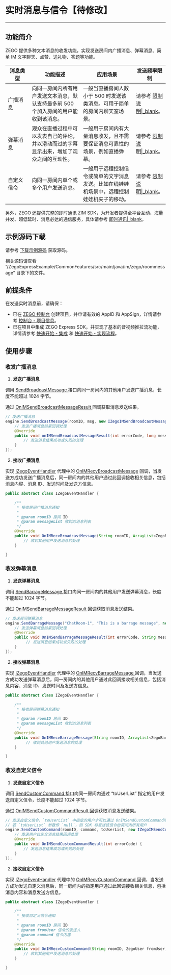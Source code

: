 # 实时消息与信令【待修改】

- - -

##  功能简介


<style>
table th:nth-of-type(1) {width: 15%;}
table th:nth-of-type(2) {width: 32%;}
table th:nth-of-type(3) {width: 33%;}
table th:nth-of-type(4) {width: 20%;}
table {width: 100%;}
</style>

ZEGO 提供多种文本消息的收发功能，实现发送房间内广播消息、弹幕消息、简单 IM 文字聊天、点赞、送礼物、答题等功能。


| 消息类型 | 功能描述 | 应用场景 | 发送频率限制 |
|-------|--------|--------|--------|
| 广播消息 | 向同一房间内所有用户发送文本消息，默认支持最多前 500 个加入房间的用户能收到该消息。 | 一般当直播房间人数小于 500 时发送该类消息。可用于简单的房间内聊天室场景。 | 请参考 [限制说明\|_blank](!ExpressVideoSDK-OverView/Restrictions)。 |
| 弹幕消息 | 观众在直播过程中可以发表自己的评论，并以滑动而过的字幕显示出来，增加了观众之间的互动性。 | 一般用于房间内有大量消息收发，且不需要保证消息可靠性的场景，例如直播弹幕。 | 请参考 [限制说明\|_blank](!ExpressVideoSDK-OverView/Restrictions)。|
| 自定义信令 | 向同一房间内单个或多个用户发送消息。 | 一般用于远程控制信令或简单的文字消息发送。比如在线娃娃机场景中，远程控制娃娃机夹子的移动。 | 请参考 [限制说明\|_blank](!ExpressVideoSDK-OverView/Restrictions)。 

另外，ZEGO 还提供完整的即时通讯 ZIM SDK，为开发者提供全平台互动、海量并发、超低延时、消息必达的通信服务，具体请参考 [即时通讯\|_blank](!IM-Introduction/Overview)。























##  示例源码下载

请参考 [下载示例源码](!DownloadDemo/DownloadDemo) 获取源码。

相关源码请查看 “/ZegoExpressExample/CommonFeatures/src/main/java/im/zego/roommessage” 目录下的文件。

##  前提条件

在发送实时消息前，请确保：

- 已在 [ZEGO 控制台](https://console.zego.im) 创建项目，并申请有效的 AppID 和 AppSign，详情请参考 [控制台 - 项目信息](https://doc-zh.zego.im/article/12107)。
- 已在项目中集成 ZEGO Express SDK，并实现了基本的音视频推拉流功能，详情请参考 [快速开始 - 集成](!Integration/SDK_Integration) 和 [快速开始 - 实现流程](!Integration/Solution_Implementation)。


##  使用步骤

### 收发广播消息

1. **发送广播消息**

  调用 [SendBroadcastMessage ](@SendBroadcastMessage) 接口向同一房间内的其他用户发送广播消息，长度不能超过 1024 字节。

  通过 [OnIMSendBroadcastMessageResult ](@OnIMSendBroadcastMessageResult) 回调获取消息发送结果。

  ```java
  // 发送广播消息
  engine.SendBroadcastMessage(roomID, msg, new IZegoIMSendBroadcastMessageCallback() {
      // 发送广播消息结果回调处理
      @Override
      public void onIMSendBroadcastMessageResult(int errorCode, long messageID) {
          // 发送消息结果成功或失败的处理
      }
  });
  ```
2. **接收广播消息**

  实现 [IZegoEventHandler](@-IZegoEventHandler) 代理中的 [OnIMRecvBroadcastMessage](@OnIMRecvBroadcastMessage) 回调，当发送方成功发送广播消息后，同一房间内的其他用户通过此回调接收相关信息，包括消息内容、消息 ID、发送时间及发送方信息。

  ```java
  public abstract class IZegoEventHandler {

      /**
       * 接收房间广播消息通知
       *
       * @param roomID 房间 ID
       * @param messageList 收到的消息列表
       */
      @Override
      public void OnIMRecvBroadcastMessage(String roomID, ArrayList<ZegoBroadcastMessageInfo> messageList){
          // 收到其他用户发送消息的处理
      }

  }
  ```

### 收发弹幕消息


1. **发送弹幕消息**

  调用 [SendBarrageMessage ](@SendBarrageMessage) 接口向同一房间内的其他用户发送弹幕消息，长度不能超过 1024 字节。

  通过 [OnIMSendBarrageMessageResult ](@OnIMSendBarrageMessageResult) 回调获取消息发送结果。

  ```java
  // 发送房间弹幕消息
  engine.SendBarrageMessage("ChatRoom-1", "This is a barrage message", new IZegoIMSendBarrageMessageCallback(){
      // 发送弹幕消息结果回调处理
      @Override
      public void OnIMSendBarrageMessageResult(int errorCode, String messageID) {
           // 发送消息结果成功或失败的处理
      }
  });
  ```
2. **接收弹幕消息**

  实现 [IZegoEventHandler](@-IZegoEventHandler) 代理中的 [OnIMRecvBarrageMessage ](@OnIMRecvBarrageMessage) 回调，当发送方成功发送弹幕消息后，同一房间内的其他用户通过此回调接收相关信息，包括消息内容、消息 ID、发送时间及发送方信息。

  ```java
  public abstract class IZegoEventHandler {

      /**
       * 接收房间弹幕消息通知
       *
       * @param roomID 房间 ID
       * @param messageList 收到的消息列表
       */
      @Override
      public void OnIMRecvBarrageMessage(String roomID, ArrayList<ZegoBarrageMessageInfo> messageList){
           // 收到其他用户发送消息的处理
      }

  }
  ``` 

### 收发自定义信令

1. **发送自定义信令**

  调用 [SendCustomCommand ](@SendCustomCommand) 接口向同一房间内通过 “toUserList” 指定的用户发送自定义信令，长度不能超过 1024 字节。

  通过 [OnIMSendCustomCommandResult ](@OnIMSendCustomCommandResult) 回调获取消息发送结果。

  ```java
  // 发送自定义信令，`toUserList` 中指定的用户才可以通过 OnIMSendCustomCommandResult 收到此信令
  // 若 `toUserList` 参数传 `null`，则 SDK 将发送该信令给房间内所有用户
  engine.SendCustomCommand(roomID, command, toUserList, new IZegoIMSendCustomCommandCallback() {
      // 发送用户自定义消息结果回调处理
      @Override
      public void OnIMSendCustomCommandResult(int errorCode) {
          // 发送消息结果成功或失败的处理
      }
  });
  ```
2. **接收自定义信令**

  实现 [IZegoEventHandler](@-IZegoEventHandler) 代理中的 [OnIMRecvCustomCommand ](@OnIMRecvCustomCommand) 回调，当发送方成功发送自定义消息后，同一房间内的指定用户通过此回调接收相关信息，包括消息内容和消息发送方信息。

  ```java
  public abstract class IZegoEventHandler {

      /**
       * 接收自定义信令通知
       *
       * @param roomID 房间 ID
       * @param fromUser 信令的发送人
       * @param command 信令内容
       */
      @Override
      public void OnIMRecvCustomCommand(String roomID, ZegoUser fromUser, String command){
          // 收到其他用户发送消息的处理
      }

  }
  ```
